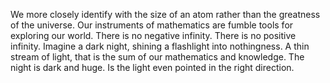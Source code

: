 We more closely identify with the size of an atom rather than the greatness of the universe. Our instruments of mathematics are fumble tools for exploring our world. There is no negative infinity. There is no positive infinity. Imagine a dark night, shining a flashlight into nothingness. A thin stream of light, that is the sum of our mathematics and knowledge. The night is dark and huge. Is the light even pointed in the right direction. 